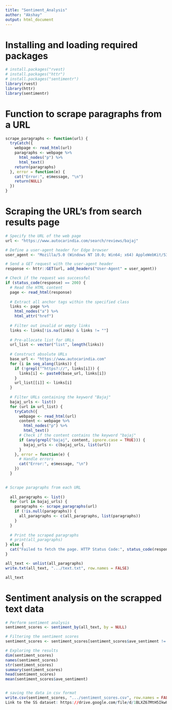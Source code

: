 ---
title: "Sentiment_Analysis"
author: "Akshay"
output: html_document
---

# Installing and loading required packages

```{r}
# install.packages("rvest)
# install.packages("httr")
# install.packages("sentimentr")
library(rvest)
library(httr)
library(sentimentr)
```




# Function to scrape paragraphs from a URL
```{r}

scrape_paragraphs <- function(url) {
  tryCatch({
    webpage <- read_html(url)
    paragraphs <- webpage %>%
      html_nodes("p") %>%
      html_text()
    return(paragraphs)
  }, error = function(e) {
    cat("Error:", e$message, "\n")
    return(NULL)
  })
}

```


# Scraping the URL's from search results page
```{r}
# Specify the URL of the web page
url <- "https://www.autocarindia.com/search/reviews/bajaj"

# Define a user-agent header for Edge browser
user_agent <- "Mozilla/5.0 (Windows NT 10.0; Win64; x64) AppleWebKit/537.36 (KHTML, like Gecko) Chrome/96.0.4664.45 Safari/537.36 Edg/96.0.1054.41"

# Send a GET request with the user-agent header
response <- httr::GET(url, add_headers("User-Agent" = user_agent))

# Check if the request was successful
if (status_code(response) == 200) {
  # Read the HTML content
  page <- read_html(response)
  
  # Extract all anchor tags within the specified class
  links <- page %>%
    html_nodes("a") %>%
    html_attr("href")
  
  # Filter out invalid or empty links
  links <- links[!is.na(links) & links != ""]
  
  # Pre-allocate list for URLs
  url_list <- vector("list", length(links))
  
  # Construct absolute URLs
  base_url <- "https://www.autocarindia.com"
  for (i in seq_along(links)) {
    if (!grepl("^https?://", links[i])) {
      links[i] <- paste0(base_url, links[i])
    }
    url_list[[i]] <- links[i]
  }
  
  # Filter URLs containing the keyword "Bajaj"
  bajaj_urls <- list()
  for (url in url_list) {
    tryCatch({
      webpage <- read_html(url)
      content <- webpage %>%
        html_nodes("p") %>%
        html_text()
      # Check if the content contains the keyword "bajaj"
      if (any(grepl("bajaj", content, ignore.case = TRUE))) {
        bajaj_urls <- c(bajaj_urls, list(url))
      }
    }, error = function(e) {
      # Handle errors
      cat("Error:", e$message, "\n")
    })
  }
  

# Scrape paragraphs from each URL
 
  all_paragraphs <- list()
  for (url in bajaj_urls) {
    paragraphs <- scrape_paragraphs(url)
    if (!is.null(paragraphs)) {
      all_paragraphs <- c(all_paragraphs, list(paragraphs))
    }
  }
  
  # Print the scraped paragraphs
  # print(all_paragraphs)
} else {
  cat("Failed to fetch the page. HTTP Status Code:", status_code(response), "\n")
}

all_text <- unlist(all_paragraphs)
write.txt(all_text, ".../text.txt", row.names = FALSE)

all_text

```



# Sentiment analysis on the scrapped text data
```{r}
# Perform sentiment analysis
sentiment_scores <- sentiment_by(all_text, by = NULL)

# Filtering the sentiment scores
sentiment_scores <- sentiment_scores[sentiment_scores$ave_sentiment != 0]

# Exploring the results
dim(sentiment_scores)
names(sentiment_scores)
str(sentiment_scores)
summary(sentiment_scores)
head(sentiment_scores)
mean(sentiment_scores$ave_sentiment)


# saving the data in csv format
write.csv(sentiment_scores, ".../sentiment_scores.csv", row.names = FALSE)
Link to the SS dataset: https://drive.google.com/file/d/1BLXZ67MtH5IkwUscNSmVvKWgkGhrJ1gd/view?usp=drive_link
```


